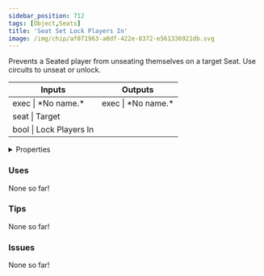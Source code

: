 ```yaml
---
sidebar_position: 712
tags: [Object,Seats]
title: 'Seat Set Lock Players In'
image: /img/chip/af071963-a0df-422e-8372-e561336921db.svg
---
```


Prevents a Seated player from unseating themselves on a target Seat. Use circuits to unseat or unlock.



<IChip uuid="af071963-a0df-422e-8372-e561336921db"/>

<table><thead><tr><th>Inputs</th><th>Outputs</th></tr></thead><tbody><tr><td>exec | *No name.*</td><td>exec | *No name.*</td></tr><tr><td>seat | Target</td><td /></tr><tr><td>bool | Lock Players In</td><td /></tr></tbody></table>

<details>
  <summary>Properties</summary>
  <div>
    <div>
    <table>
      <tbody>
        <tr>
          <td>Is beta required?</td>
          <td>No</td>
        </tr>
        <tr>
          <td>Is chip a trolling risk?</td>
          <td>No</td>
        </tr>
        <tr>
          <td>Is chip a role assignment risk?</td>
          <td>No</td>
        </tr>
        <tr>
          <td>Chip UUID</td>
          <td>af071963-a0df-422e-8372-e561336921db</td>
        </tr>
        <tr>
          <td>Room availability</td>
          <td>Available everywhere</td>
        </tr>
      </tbody>
    </table>
    </div>
  </div>
</details>

### Uses

None so far!

### Tips

None so far!

### Issues

None so far!